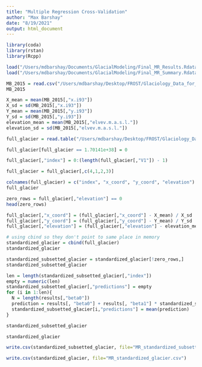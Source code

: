 ```yaml
---
title: "Multiple Regression Cross-Validation"
author: "Max Barshay"
date: "8/19/2021"
output: html_document
---
```


```r
library(coda)
library(rstan)
library(Rcpp)
```


```r
load("/Users/mdbarshay/Documents/GlacialModeling/Final_MR_Results.Rdata")
load("/Users/mdbarshay/Documents/GlacialModeling/Final_MR_Summary.Rdata")
```


```r
MB_2015 = read.csv("/Users/mdbarshay/Desktop/FROST/Glaciology_Data_for_Max/mb_by_year/Mass_balance_data-2015.csv")
MB_2015
```


```r
X_mean = mean(MB_2015[,"x.i93"])
X_sd = sd(MB_2015[,"x.i93"])
Y_mean = mean(MB_2015[,"y.i93"])
Y_sd = sd(MB_2015[,"y.i93"])
elevation_mean = mean(MB_2015[,"elvev.m.a.s.l."])
elevation_sd = sd(MB_2015[,"elvev.m.a.s.l."])
```


```r
full_glacier = read.table("/Users/mdbarshay/Desktop/FROST/Glaciology_Data_for_Max/LaJokull-2015-maiWV100x100.dat", sep=" ")
```


```r
full_glacier[full_glacier == 1.70141e+38] = 0
```

```r
full_glacier[,"index"] = 0:(length(full_glacier[,"V1"]) - 1)
```

```r
full_glacier = full_glacier[,c(4,1,2,3)]
```

```r
colnames(full_glacier) = c("index", "x_coord", "y_coord", "elevation")
full_glacier
```

```r
zero_rows = full_glacier[,"elevation"] == 0
head(zero_rows)
```


```r
full_glacier[,"x_coord"] = (full_glacier[,"x_coord"] - X_mean) / X_sd
full_glacier[,"y_coord"] = (full_glacier[,"y_coord"] - Y_mean) / Y_sd
full_glacier[,"elevation"] = (full_glacier[,"elevation"] - elevation_mean) / elevation_sd
```

```r
# using cbind so they don't point to same place in memory
standardized_glacier = cbind(full_glacier)
standardized_glacier
```

```r
standardized_subsetted_glacier = standardized_glacier[!zero_rows,]
standardized_subsetted_glacier
```




```r
len = length(standardized_subsetted_glacier[,"index"])
empty = numeric(len)
standardized_subsetted_glacier[,"predictions"] = empty
for (i in 1:len){
  N = length(results[,"beta0"])
  prediction = results[, "beta0"] + results[, "beta1"] * standardized_subsetted_glacier[i,"x_coord"] + results[, "beta2"] * standardized_subsetted_glacier[i,"y_coord"] + results[, "beta3"] * standardized_subsetted_glacier[i,"elevation"] + (rt(N, results[,"nu"]) * results[,"sigma"])
  standardized_subsetted_glacier[i,"predictions"] = mean(prediction)
}

```


```r
standardized_subsetted_glacier
```

```r
standardized_glacier
```

```r
write.csv(standardized_subsetted_glacier, file="MR_standardized_subsetted_glacier.csv")
```

```r
write.csv(standardized_glacier, file="MR_standardized_glacier.csv")
```

